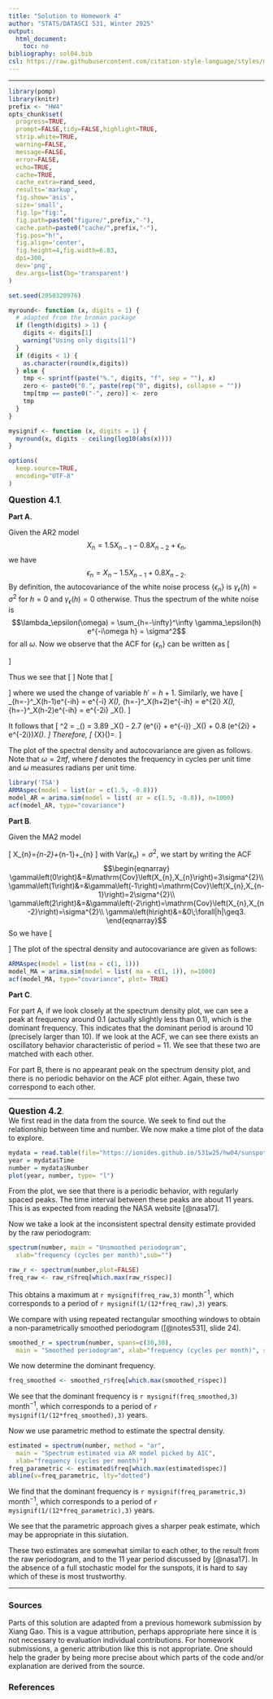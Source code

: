 ```yaml
---
title: "Solution to Homework 4"
author: "STATS/DATASCI 531, Winter 2025"
output:
  html_document:
    toc: no
bibliography: sol04.bib
csl: https://raw.githubusercontent.com/citation-style-language/styles/master/cell-numeric.csl
---
```


\newcommand\prob{\mathbb{P}}
\newcommand\E{\mathbb{E}}
\newcommand\var{\mathrm{Var}}
\newcommand\cov{\mathrm{Cov}}


--------

```r
library(pomp)
library(knitr)
prefix <- "HW4"
opts_chunk$set(
  progress=TRUE,
  prompt=FALSE,tidy=FALSE,highlight=TRUE,
  strip.white=TRUE,
  warning=FALSE,
  message=FALSE,
  error=FALSE,
  echo=TRUE,
  cache=TRUE,
  cache_extra=rand_seed,
  results='markup',
  fig.show='asis',
  size='small',
  fig.lp="fig:",
  fig.path=paste0("figure/",prefix,"-"),
  cache.path=paste0("cache/",prefix,"-"),
  fig.pos="h!",
  fig.align='center',
  fig.height=4,fig.width=6.83,
  dpi=300,
  dev='png',
  dev.args=list(bg='transparent')
)

set.seed(2050320976)

myround<- function (x, digits = 1) {
  # adapted from the broman package
  if (length(digits) > 1) {
    digits <- digits[1]
    warning("Using only digits[1]")
  }
  if (digits < 1) {
    as.character(round(x,digits))
  } else {
    tmp <- sprintf(paste("%.", digits, "f", sep = ""), x)
    zero <- paste0("0.", paste(rep("0", digits), collapse = ""))
    tmp[tmp == paste0("-", zero)] <- zero
    tmp
  }
}

mysignif <- function (x, digits = 1) {
  myround(x, digits - ceiling(log10(abs(x))))
}

```
```r
options(
  keep.source=TRUE,
  encoding="UTF-8"
)
```

**<big>Question 4.1</big>**. 


**<normal>Part A</normal>**. 

Given the AR2 model
$$X_{n}=1.5X_{n-1}-0.8X_{n-2}+\epsilon_{n},$$
we have 
$$\epsilon_{n}=X_{n}-1.5X_{n-1}+0.8X_{n-2}.$$
By definition, the autocovariance of the white noise process $\{\epsilon_n\}$ is $\gamma_\epsilon(h) = \sigma^2$ for $h=0$ and $\gamma_\epsilon(h) = 0$ otherwise.
Thus the spectrum of the white noise is
$$\lambda_\epsilon(\omega) = \sum_{h=-\infty}^\infty \gamma_\epsilon(h) e^{-i\omega h} = \sigma^2$$
for all $\omega$. Now we observe that the ACF for $\left\{\epsilon_{n}\right\}$ can be written as
\[\begin{split}
\gamma_{\epsilon}\left(h\right)&=&\cov\left(\epsilon_{n+h},\epsilon_{n}\right)\\
&=&\cov\left(X_{n+h}-1.5X_{n+h-1}+0.8X_{n+h-2},X_{n}-1.5X_{n-1}+0.8X_{n-2}\right)\\
&=&(1+1.5^2+0.8^2)\gamma_{X}\left(h\right)+(-1.5-1.5\times0.8)\left[\gamma_{X}\left(h+1\right)+\gamma_{X}\left(h-1\right)\right]+0.8\left[\gamma_{X}\left(h+2\right)+\gamma_{X}\left(h-2\right)\right].
\end{split}\]

Thus we see that
\[\begin{split}
\lambda_\epsilon(\omega) &= \sum_{h=-\infty}^\infty \gamma_\epsilon(h) e^{-i\omega h}\\
&= \sum_{h=-\infty}^\infty \left\{ 3.89 \gamma_X(h) - 2.7 [\gamma_X(h+1)+\gamma_X(h-1)] + 0.8[\gamma_X(h+2)+\gamma_X(h-2)] \right\} e^{-i\omega h}.
\end{split}\]
Note that
\[\begin{split}
\sum_{h=-\infty}^\infty \gamma_X(h+1)e^{-i\omega h} &= \sum_{h=\infty}^\infty \gamma_X(h+1) e^{-i\omega (h+1)} e^{i\omega} \\
&= e^{i\omega} \sum_{h'=-\infty}^\infty \gamma_X(h') e^{-i\omega h'}\\
&= e^{i\omega} \lambda_X(\omega)
\end{split}\]
where we used the change of variable $h' = h+1$.
Similarly, we have
\[
\sum_{h=-\infty}^\infty \gamma_X(h-1)e^{-i\omega h} = e^{-i\omega} \lambda_X(\omega), \qquad \sum_{h=-\infty}^\infty \gamma_X(h+2)e^{-i\omega h} = e^{2i\omega} \lambda_X(\omega), \qquad \sum_{h=-\infty}^\infty \gamma_X(h-2)e^{-i\omega h} = e^{-2i\omega} \lambda_X(\omega).
\]

It follows that
\[
\sigma^2 = \lambda_\epsilon(\omega) = 3.89 \lambda_X(\omega) - 2.7 (e^{i\omega} + e^{-i\omega}) \lambda_X(\omega) + 0.8 (e^{2i\omega} + e^{-2i\omega})\lambda_X(\omega).
\]
Therefore,
\[
\lambda_{X}(\omega)=\frac{\sigma^{2}}{3.89-5.4\cos(\omega)+1.6\cos(2\omega)}.
\]


The plot of the spectral density and autocovariance are given as follows.
Note that $\omega = 2\pi f$, where $f$ denotes the frequency in cycles per unit time and $\omega$ measures radians per unit time.

```r
library('TSA')
ARMAspec(model = list(ar = c(1.5, -0.8)))
model_AR = arima.sim(model = list( ar = c(1.5, -0.8)), n=1000)
acf(model_AR, type="covariance")
```

**<normal>Part B</normal>**. 

Given the MA2 model

\[
X_{n}=\epsilon_{n-2}+\epsilon_{n-1}+\epsilon_{n}
\]
with $\var\left(\epsilon_{n}\right)=\sigma^{2}$, we start by writing
the ACF
$$\begin{eqnarray}
\gamma\left(0\right)&=&\cov\left(X_{n},X_{n}\right)=3\sigma^{2}\\
\gamma\left(1\right)&=&\gamma\left(-1\right)=\cov\left(X_{n},X_{n-1}\right)=2\sigma^{2}\\
\gamma\left(2\right)&=&\gamma\left(-2\right)=\cov\left(X_{n},X_{n-2}\right)=\sigma^{2}\\
\gamma\left(h\right)&=&0\;\forall|h|\geq3.
\end{eqnarray}$$
So we have 
\[\begin{split}
\lambda(\omega)&=\sum_{h=-\infty}^\infty \gamma\left(h\right)e^{- i\omega h}\\
&=\sum_{h=-2}^{2}\gamma(h)e^{-i\omega h}\\
&=\gamma(0)+2 \gamma(1)\cos(\omega)+2\gamma(2)\cos(2\omega)\\
&=\sigma^{2}\left[3+4\cos(\omega)+2\cos(2\omega)\right]
\end{split}\]
The plot of the spectral density and autocovariance are given as follows:


```r
ARMAspec(model = list(ma = c(1, 1)))
model_MA = arima.sim(model = list( ma = c(1, 1)), n=1000)
acf(model_MA, type="covariance", plot= TRUE)
```

**<normal>Part C</normal>**. 

For part A, if we look closely at the spectrum density plot, we
can see a peak at frequency around 0.1 (actually slightly less than
0.1), which is the dominant frequency. This indicates that the dominant
period is around 10 (precisely larger than 10). If we look at the
ACF, we can see there exists an oscillatory behavior characteristic of
period = 11. We see that these two are matched with each other.

For part B, there is no appearant peak on the spectrum density plot,
and there is no periodic behavior on the ACF plot either. Again, these
two correspond to each other.

-------------------

**<big>Question 4.2</big>**.  
We first read in the data from the source. We seek to find out the
relationship between time and number. We now make a time plot of the
data to explore.

```r
mydata = read.table(file="https://ionides.github.io/531w25/hw04/sunspots.txt", header = TRUE)
year = mydata$Time
number = mydata$Number
plot(year, number, type= "l")
```

From the plot, we see that there is a periodic behavior, with regularly spaced peaks. The time interval between these peaks are about 11 years. This is as expected from reading the NASA website [@nasa17].

Now we take a look at the inconsistent spectral density estimate provided by the raw periodogram:

```r
spectrum(number, main = "Unsmoothed periodogram",
  xlab="frequency (cycles per month)",sub="")
```

```r
raw_r <- spectrum(number,plot=FALSE)
freq_raw <- raw_r$freq[which.max(raw_r$spec)]
```

This obtains a maximum at `r mysignif(freq_raw,3)` $\mathrm{month}^{-1}$, which corresponds to a period of `r mysignif(1/(12*freq_raw),3)` years.

We compare with using repeated rectangular smoothing windows to obtain a non-parametrically smoothed periodogram ([@notes531], slide 24).

```r
smoothed_r = spectrum(number, spans=c(30,30),
  main = "Smoothed periodogram", xlab="frequency (cycles per month)", sub="")
```

We now determine the dominant frequency.
```r
freq_smoothed <- smoothed_r$freq[which.max(smoothed_r$spec)]
```

We see that the dominant frequency is `r mysignif(freq_smoothed,3)` $\mathrm{month}^{-1}$, which corresponds to a period of `r mysignif(1/(12*freq_smoothed),3)` years.


Now we use parametric method to estimate
the spectral density.

```r
estimated = spectrum(number, method = "ar",
  main = "Spectrum estimated via AR model picked by AIC",
  xlab="frequency (cycles per month)")
freq_parametric <- estimated$freq[which.max(estimated$spec)]  
abline(v=freq_parametric, lty="dotted")
```

We find that the dominant frequency is `r mysignif(freq_parametric,3)` $\mathrm{month}^{-1}$, which corresponds to a period of `r mysignif(1/(12*freq_parametric),3)` years.

We see that the parametric approach gives a sharper peak estimate, which may be appropriate in this siutation.

These two estimates are somewhat similar to each other, to the result from the raw periodogram, and to the 11 year period discussed by [@nasa17].
In the absence of a full stochastic model for the sunspots, it is hard to say which of these is most trustworthy.

---------------------

### Sources

Parts of this solution are adapted from a previous homework submission by Xiang Gao. This is a vague attribution, perhaps appropriate here since it is not necessary to evaluation individual contributions. For homework submissions, a generic attribution like this is not appropriate. One should help the grader by being more precise about which parts of the code and/or explanation are derived from the source.

### References

